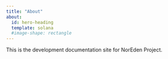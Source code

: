 ```yaml
---
title: "About"
about:
  id: hero-heading
  template: solana
  #image-shape: rectangle
---
```


This is the development documentation site for NorEden Project.

